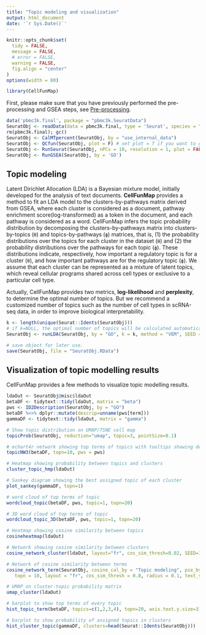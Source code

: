 ```yaml
---
title: "Topic modeling and visualization"
output: html_document
date: '`r Sys.Date()`'
---
```


```r
knitr::opts_chunk$set(
  tidy = FALSE,
  message = FALSE,
  # error = FALSE,
  warning = FALSE,
  fig.align = "center"
)
options(width = 80)
```

```r
library(CellFunMap)
```

First, please make sure that you have previously performed the pre-processing and GSEA steps, see [Pre-processing](Pre-processing.html).

```r
data('pbmc3k.final', package = "pbmc3k.SeuratData")
SeuratObj <- readData(data = pbmc3k.final, type = 'Seurat', species = "Homo sapiens")
rm(pbmc3k.final); gc()
SeuratObj <- CalMTpercent(SeuratObj, by = "use_internal_data")
SeuratObj <- QCfun(SeuratObj, plot = F) # set plot = T if you want to get the QC reports.
SeuratObj <- RunSeurat(SeuratObj, nPCs = 10, resolution = 1, plot = FALSE)
SeuratObj <- RunGSEA(SeuratObj, by = 'GO')
```

## Topic modeling

Latent Dirichlet Allocation (LDA) is a Bayesian mixture model, initially developed for the analysis of text documents. **CellFunMap** provides a method to fit an LDA model to the clusters-by-pathways matrix derived from GSEA, where each cluster is considered as a document, pathway enrichment score(log-transformed) as a token in the document, and each pathway is considered as a word. CellFunMap infers the topic probability distribution by decomposing the clusters-by-pathways matrix into clusters-by-topics (`θ`) and topics-by-pathways (`ϕ`) matrices, that is, (1) the probability distributions over the topics for each cluster in the dataset (`θ`) and (2) the probability distributions over the pathways for each topic (`ϕ`). These distributions indicate, respectively, how important a regulatory topic is for a cluster (`θ`), and how important pathways are for the regulatory topic (`ϕ`). We assume that each cluster can be represented as a mixture of latent topics, which reveal cellular programs shared across cell types or exclusive to a particular cell type.

Actually, CellFunMap provides two metrics, **log-likelihood** and **perplexity**, to determine the optimal number of topics. But we recommend a customized number of topics such as the number of cell types in scRNA-seq data, in order to improve biological interpretability. 

```r
k <- length(unique(Seurat::Idents(SeuratObj)))
# if k=NULL, the optimal number of topics will be calculated automatically according to log-likelihood and perplexity.
SeuratObj <- runLDA(SeuratObj, by = "GO", k = k, method = "VEM", SEED = 1234, plot = F)
```

```r
# save object for later use.
save(SeuratObj, file = "SeuratObj.RData")
```

## Visualization of topic modelling results

CellFunMap provides a few methods to visualize topic modelling results.

```r
ldaOut <- SeuratObj@misc$ldaOut
betaDF <- tidytext::tidy(ldaOut, matrix = "beta")
pws <- ID2Description(SeuratObj, by = "GO")
betaDF %<>% dplyr::mutate(descrip=unname(pws[term]))
gammaDF <- tidytext::tidy(ldaOut, matrix = "gamma")
```

```r
# Show topic distribution on UMAP/TSNE cell map
topicProb(SeuratObj, reduction="umap", topic=3, pointSize=0.1)
```

```r
# echart4r network showing top terms of topics with tooltips showing description of pathway ID
topicNW3(betaDF, topn=10, pws = pws)
```

```r
# Heatmap showing probability between topics and clusters
cluster_topic_hmp(ldaOut)
```

```r
# Sankey diagram showing the best assigned topic of each cluster
plot_sankey(gammaDF, topn=1)
```

```r
# word cloud of top terms of topic
wordcloud_topic(betaDF, pws, topic=1, topn=20)
```

```r
# 3D word cloud of top terms of topic
wordcloud_topic_3D(betaDF, pws, topic=1, topn=20)
```

```r
# Heatmap showing cosine similarity between topics
cosineheatmap(ldaOut)
```

```r
# Network showing cosine similarity between clusters
cosine_network_cluster(ldaOut, layout="fr", cos_sim_thresh=0.02, SEED=123, radius=0.12, width_range=c(0.1, 0.8))
```

```r
# Network of cosine similarity between terms
cosine_network_term(SeuratObj, cosine_cal_by = "Topic modeling", pie_by = "Topic modeling", GSEA_by = "GO",
   topn = 10, layout = "fr", cos_sim_thresh = 0.8, radius = 0.1, text_size = 2)
```

```r
# UMAP on cluster-topic probability matrix
umap_cluster(ldaOut)
```

```r
# barplot to show top terms of every topic
hist_topic_term(betaDF, topics=c(1,2,3,4), topn=20, axis.text.y.size=3)
```

```r
# barplot to show probability of assigned topics in clusters
hist_cluster_topic(gammaDF, clusters=head(Seurat::Idents(SeuratObj)))
```



